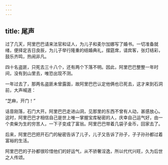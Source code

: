 ```yaml
---
---
---
```

title: 尾声
---




过了几天，阿里巴巴请来法官和证人，为儿子和麦尔加娜写了婚书。一切准备就绪，便择定吉日良辰，为儿子举行隆重的结婚典礼，摆筵席，请宾客，张灯结彩，鼓乐齐鸣，热闹非凡。

四十名盗匪，只死去三十八个，还有两个下落不明。因此，阿里巴巴整整一年时间，没有到山里去，唯恐出现不测。

一年过去了，那两名盗匪未曾露面，故阿里巴巴认定他俩也已死去，这才来到石洞前，大声喊道：

“芝麻，开门！”

话音刚落，石门大开。阿里巴巴走进山洞，见那里的东西不曾有人动，甚感放心。这时，阿里巴巴才相信自己是世上唯一掌握宝库秘密的人，庆幸自己运气好，由一个卖柴为生的穷苦人，一下子变成了富翁。阿里巴巴带着几袋子金币，回家去了。

后来，阿里巴巴把开石门的秘密告诉了儿子，儿子又告诉了孙子，子子孙孙都过着富裕的生活。

阿里巴巴的子孙都很珍惜他们的好运气，从不骄奢淫逸，所以代代兴旺，久为后世之人传颂。